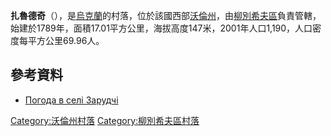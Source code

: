 {{coord|51|46|35|N|25|31|34|E|scale:30000|display=title}}

'''扎魯德奇'''（{{lang-uk|Зарудчі}}），是[[烏克蘭|烏克蘭]]的村落，位於該國西部[[沃倫州|沃倫州]]，由[[柳別希夫區|柳別希夫區]]負責管轄，始建於1789年，面積17.01平方公里，海拔高度147米，2001年人口1,190，人口密度每平方公里69.96人。

==參考資料==
* [http://weather.in.ua/ua/volynskaja/8622 Погода в селі Зарудчі] {{Wayback|url=http://weather.in.ua/ua/volynskaja/8622 |date=20160305075825 }}

[[Category:沃倫州村落|Category:沃倫州村落]]
[[Category:柳別希夫區村落|Category:柳別希夫區村落]]


{{Volyn-geo-stub}}